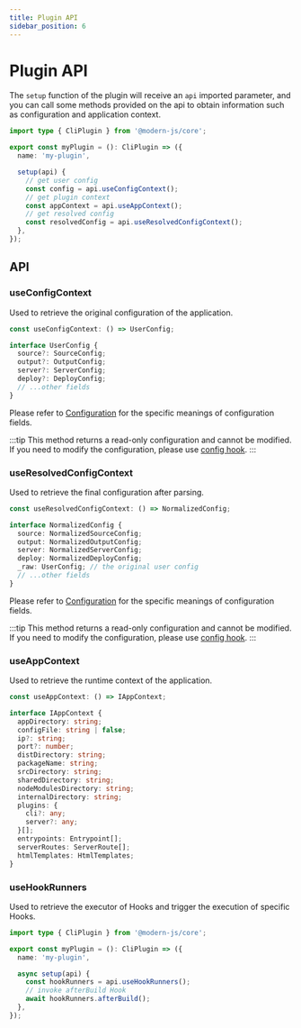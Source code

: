 ```yaml
---
title: Plugin API
sidebar_position: 6
---
```


# Plugin API

The `setup` function of the plugin will receive an `api` imported parameter, and you can call some methods provided on the api to obtain information such as configuration and application context.

```ts
import type { CliPlugin } from '@modern-js/core';

export const myPlugin = (): CliPlugin => ({
  name: 'my-plugin',

  setup(api) {
    // get user config
    const config = api.useConfigContext();
    // get plugin context
    const appContext = api.useAppContext();
    // get resolved config
    const resolvedConfig = api.useResolvedConfigContext();
  },
});
```

## API

### useConfigContext

Used to retrieve the original configuration of the application.

```ts
const useConfigContext: () => UserConfig;

interface UserConfig {
  source?: SourceConfig;
  output?: OutputConfig;
  server?: ServerConfig;
  deploy?: DeployConfig;
  // ...other fields
}
```

Please refer to [Configuration](/configure/app/usage) for the specific meanings of configuration fields.

:::tip
This method returns a read-only configuration and cannot be modified. If you need to modify the configuration, please use [config hook](/guides/topic-detail/framework-plugin/hook-list.html#config).
:::

### useResolvedConfigContext

Used to retrieve the final configuration after parsing.

```ts
const useResolvedConfigContext: () => NormalizedConfig;

interface NormalizedConfig {
  source: NormalizedSourceConfig;
  output: NormalizedOutputConfig;
  server: NormalizedServerConfig;
  deploy: NormalizedDeployConfig;
  _raw: UserConfig; // the original user config
  // ...other fields
}
```

Please refer to [Configuration](/configure/app/usage) for the specific meanings of configuration fields.

:::tip
This method returns a read-only configuration and cannot be modified. If you need to modify the configuration, please use [config hook](/guides/topic-detail/framework-plugin/hook-list.html#config).
:::

### useAppContext

Used to retrieve the runtime context of the application.

```ts
const useAppContext: () => IAppContext;

interface IAppContext {
  appDirectory: string;
  configFile: string | false;
  ip?: string;
  port?: number;
  distDirectory: string;
  packageName: string;
  srcDirectory: string;
  sharedDirectory: string;
  nodeModulesDirectory: string;
  internalDirectory: string;
  plugins: {
    cli?: any;
    server?: any;
  }[];
  entrypoints: Entrypoint[];
  serverRoutes: ServerRoute[];
  htmlTemplates: HtmlTemplates;
}
```

### useHookRunners

Used to retrieve the executor of Hooks and trigger the execution of specific Hooks.

```ts
import type { CliPlugin } from '@modern-js/core';

export const myPlugin = (): CliPlugin => ({
  name: 'my-plugin',

  async setup(api) {
    const hookRunners = api.useHookRunners();
    // invoke afterBuild Hook
    await hookRunners.afterBuild();
  },
});
```
